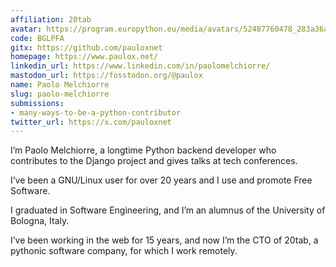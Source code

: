 ```yaml
---
affiliation: 20tab
avatar: https://program.europython.eu/media/avatars/52487760478_283a36a901_o-min_JhQ67nS.jpg
code: BGLPFA
gitx: https://github.com/pauloxnet
homepage: https://www.paulox.net/
linkedin_url: https://www.linkedin.com/in/paolomelchiorre/
mastodon_url: https://fosstodon.org/@paulox
name: Paolo Melchiorre
slug: paolo-melchiorre
submissions:
- many-ways-to-be-a-python-contributor
twitter_url: https://x.com/pauloxnet
---
```


I’m Paolo Melchiorre, a longtime Python backend developer who contributes to the Django project and gives talks at tech conferences.

I’ve been a GNU/Linux user for over 20 years and I use and promote Free Software.

I graduated in Software Engineering, and I’m an alumnus of the University of Bologna, Italy.

I’ve been working in the web for 15 years, and now I’m the CTO of 20tab, a pythonic software company, for which I work remotely.

